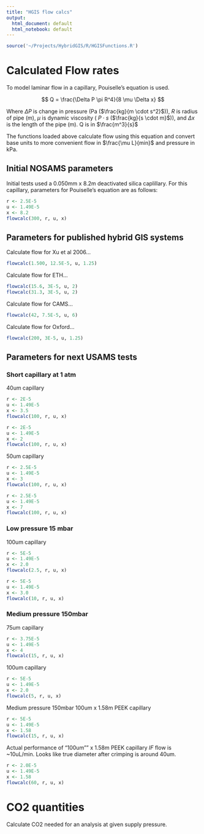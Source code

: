 ```yaml
---
title: "HGIS flow calcs"
output:
  html_document: default
  html_notebook: default
---
```



```r
source('~/Projects/HybridGIS/R/HGISFunctions.R')
```

# Calculated Flow rates

To model laminar flow in a capillary, Pouiselle's equation is used.

$$
Q = \frac{\Delta P \pi R^4}{8 \mu \Delta x}
$$

Where $\Delta P$ is change in pressure (Pa ($\frac{kg}{m \cdot s^2}$)), $R$ is
radius of pipe (m), $\mu$ is dynamic viscosity ( $P \cdot s$ ($\frac{kg}{s
\cdot m}$)), and $\Delta x$ is the length of the pipe (m). Q is in
$\frac{m^3}{s}$

  The functions loaded above calculate flow using this equation and convert base
units to more convenient flow in $\frac{\mu L}{min}$ and pressure in kPa.

## Initial NOSAMS parameters

Initial tests used a 0.050mm x 8.2m deactivated silica caplillary. For this
capillary, parameters for Pouiselle's equation are as follows:

```r
r <- 2.5E-5
u <- 1.49E-5
x <- 8.2
flowcalc(300, r, u, x)
```

## Parameters for published hybrid GIS systems

Calculate flow for Xu et al 2006...

```r
flowcalc(1.500, 12.5E-5, u, 1.25)

```
Calculate flow for ETH...

```r
flowcalc(15.6, 3E-5, u, 2)
flowcalc(31.3, 3E-5, u, 2)

```
Calculate flow for CAMS...

```r
flowcalc(42, 7.5E-5, u, 6)

```
Calculate flow for Oxford...

```r
flowcalc(200, 3E-5, u, 1.25)

```

## Parameters for next USAMS tests

### Short capillary at 1 atm

40um capillary

```r
r <- 2E-5
u <- 1.49E-5
x <- 3.5
flowcalc(100, r, u, x)
```
```r
r <- 2E-5
u <- 1.49E-5
x <- 2
flowcalc(100, r, u, x)
```
50um capillary
```r
r <- 2.5E-5
u <- 1.49E-5
x <- 3
flowcalc(100, r, u, x)
```
```r
r <- 2.5E-5
u <- 1.49E-5
x <- 7
flowcalc(100, r, u, x)
```

### Low pressure 15 mbar

100um capillary

```r
r <- 5E-5
u <- 1.49E-5
x <- 2.0
flowcalc(2.5, r, u, x)
```
```r
r <- 5E-5
u <- 1.49E-5
x <- 3.0
flowcalc(10, r, u, x)
```
### Medium pressure 150mbar

75um capillary

```r
r <- 3.75E-5
u <- 1.49E-5
x <- 4
flowcalc(15, r, u, x)
```

100um capillary

```r
r <- 5E-5
u <- 1.49E-5
x <- 2.0
flowcalc(5, r, u, x)
```
Medium pressure 150mbar 100um x 1.58m PEEK capillary
```r
r <- 5E-5
u <- 1.49E-5
x <- 1.58
flowcalc(15, r, u, x)
```

Actual performance of "100um"" x 1.58m PEEK capillary *IF* flow is ~10uL/min. Looks like
true diameter after crimping is around 40um.

```r
r <- 2.0E-5
u <- 1.49E-5
x <- 1.58
flowcalc(60, r, u, x)
```


# CO2 quantities

Calculate CO2 needed for an analysis at given supply pressure.

